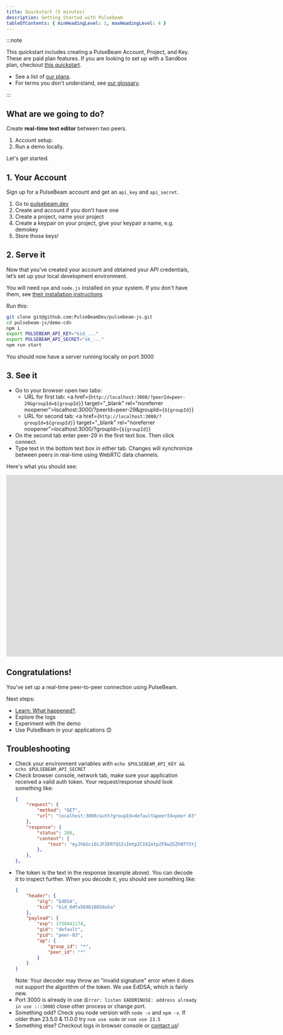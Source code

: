 ```yaml
---
title: Quickstart (5 minutes)
description: Getting Started with Pulsebeam
tableOfContents: { minHeadingLevel: 1, maxHeadingLevel: 4 }
---
```


:::note

This quickstart includes creating a PulseBeam Account, Project, and Key. These are paid plan features. If you are looking to set up with a Sandbox plan, checkout [this quickstart](/docs/getting-started/sandbox-quick-start).

* See a list of [our plans](/#pricing). 
* For terms you don't understand, see [our glossary](/docs/concepts/terms).

:::

## What are we going to do?
 
Create **real-time text editor** between two peers.

1. Account setup. 
1. Run a demo locally. 

Let's get started.

## 1. Your Account

Sign up for a PulseBeam account and get an `api_key` and `api_secret`.

1. Go to [pulsebeam.dev](https://pulsebeam.dev) 
1. Create and account if you don't have one
1. Create a project, name your project
1. Create a keypair on your project, give your keypair a name, e.g. demokey
1. Store those keys!

## 2. Serve it

Now that you’ve created your account and obtained your API credentials, let’s set up your local development environment.

You will need `npm` and `node.js` installed on your system. If you don't have them, see <a href="https://docs.npmjs.com/downloading-and-installing-node-js-and-npm" target="_blank">their installation instructions</a>

Run this:
```bash
git clone git@github.com:PulseBeamDev/pulsebeam-js.git
cd pulsebeam-js/demo-cdn
npm i
export PULSEBEAM_API_KEY="kid_..."
export PULSEBEAM_API_SECRET="sk_..."
npm run start
```

You should now have a server running locally on port 3000

## 3. See it


* Go to your browser open two tabs:
    * URL for first tab: <a href={`http://localhost:3000/?peerId=peer-29&groupId=${groupId}`} target="_blank" rel="noreferrer noopener">localhost:3000/?peerId=peer-29&groupId={`${groupId}`}</a>
    * URL for second tab: <a href={`http://localhost:3000/?groupId=${groupId}`} target="_blank" rel="noreferrer noopener">localhost:3000/?groupId={`${groupId}`}</a>
* On the second tab enter peer-29 in the first text box. Then click connect.
* Type text in the bottom text box in either tab. Changes will synchronize between peers in real-time using WebRTC data channels.

Here's what you should see:
<iframe style="height: 480px;" id="ytplayer" type="text/html" title="YouTube video player Quickstart Successful Output" width="2000" height="1000"
src="https://www.youtube.com/embed/Y9mKCrlLu7k?si=HDNMFjK6LaXSy61X?loop=1&modestbranding=1&playsinline=1&color=white&iv_load_policy=3"
frameborder="0" allowfullscreen allow="accelerometer; autoplay; clipboard-write; encrypted-media; gyroscope; picture-in-picture; web-share" referrerpolicy="strict-origin-when-cross-origin"></iframe>

## Congratulations! 

You’ve set up a real-time peer-to-peer connection using PulseBeam. 

Next steps:
* [Learn: What happened?](/docs/getting-started/what-happened/). 
* Explore the logs
* Experiment with the demo
* Use PulseBeam in your applications 😊

## Troubleshooting
* Check your environment variables with `echo $PULSEBEAM_API_KEY && echo $PULSEBEAM_API_SECRET`
* Check browser console, network tab, make sure your application received a valid auth token. Your request/response should look something like:
    ```json
    {
        "request": {
            "method": "GET",
            "url": "localhost:3000/auth?groupId=default&peerId=peer-83",
        },
        "response": {
            "status": 200,
            "content": {
                "text": "eyJhbGciOiJFZERTQSIsImtpZCI6ImtpZF8wZGZhNTY5YjEwODUwYTVhIn0.eyJleHAiOjE3Mzg0NDExNzQsImdpZCI6ImRlZmF1bHQiLCJwaWQiOiJwZWVyLTgzIiwiYXAiOnsiZ3JvdXBfaWQiOiIqIiwicGVlcl9pZCI6IioifX0.QJwbVIknJjOmEQSP4P7hhZUncSfErgu-8tXrGbQfYEeYfW-U54nsUii_eiS7FTkmRuQFHV29UA0QsJ_ScvJeCQ"
            },
        },
    },
    ```
* The token is the text in the response (example above). You can decode it to inspect further. When you decode it, you should see something like:
    ```json
    {
        "header": {
            "alg": "EdDSA",
            "kid": "kid_0dfa569b10850a5a"
        },
        "payload": {
            "exp": 1738441174,
            "gid": "default",
            "pid": "peer-83",
            "ap": {
                "group_id": "*",
                "peer_id": "*"
            }
        }
    }
    ```
    Note: Your decoder may throw an "invalid signature" error when it does not support the algorithm of the token. We use EdDSA, which is fairly new.
* Port 3000 is already in use (`Error: listen EADDRINUSE: address already in use :::3000`) close other process or change port.
* Something odd? Check you node version with `node -v` and `npm -v`. If older than 23.5.0 & 11.0.0 try `nvm use node` or `nvm use 23.5`
* Something else? Checkout logs in browser console or [contact us](/docs/community-and-support/support/)!